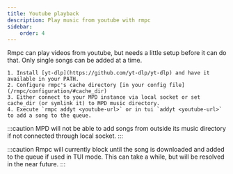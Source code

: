 ```yaml
---
title: Youtube playback
description: Play music from youtube with rmpc
sidebar:
    order: 4
---
```



Rmpc can play videos from youtube, but needs a little setup before it can do that. Only single songs can be added at a time.

<Steps>

    1. Install [yt-dlp](https://github.com/yt-dlp/yt-dlp) and have it available in your PATH.
    2. Configure rmpc's cache directory [in your config file](/rmpc/configuration/#cache_dir)
    3. Either connect to your MPD instance via local socket or set cache_dir (or symlink it) to MPD music directory.
    4. Execute `rmpc addyt <youtube-url>` or in tui `addyt <youtube-url>` to add a song to the queue.

</Steps>

:::caution
MPD will not be able to add songs from outside its music directory if not connected through local socket.
:::

:::caution
Rmpc will currently block until the song is downloaded and added to the queue if used in TUI mode. This can take a while, but will be resolved in the near future.
:::
